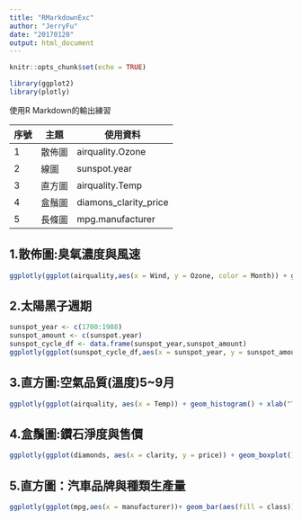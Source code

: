 ---
title: "RMarkdownExc"
author: "JerryFu"
date: "20170120"
output: html_document
---

```{r setup, include=FALSE}
knitr::opts_chunk$set(echo = TRUE)

library(ggplot2)
library(plotly)

```

使用R Markdown的輸出練習

序號|主題|使用資料
---|---|---
1|散佈圖|airquality.Ozone
2|線圖|sunspot.year
3|直方圖|airquality.Temp
4|盒鬚圖|diamons_clarity_price
5|長條圖|mpg.manufacturer

## 1.散佈圖:臭氧濃度與風速

```{r airquality_Ozone, warning=FALSE}
ggplotly(ggplot(airquality,aes(x = Wind, y = Ozone, color = Month)) + geom_point() + ggtitle("臭氧濃度與風速") +  xlab("臭氧濃度") + ylab("風速") + geom_smooth(method = "loess"))

```

## 2.太陽黑子週期
```{r sunspot.year, warning=FALSE}
sunspot_year <- c(1700:1988)
sunspot_amount <- c(sunspot.year)
sunspot_cycle_df <- data.frame(sunspot_year,sunspot_amount)
ggplotly(ggplot(sunspot_cycle_df,aes(x = sunspot_year, y = sunspot_amount)) + geom_line() + xlab("Year(A.D.)") + ylab("Sunspot Number"))

```

## 3.直方圖:空氣品質(溫度)5~9月
```{r airquality_Temp, warning=FALSE, message=FALSE}
ggplotly(ggplot(airquality, aes(x = Temp)) + geom_histogram() + xlab("Tempture") +facet_wrap(~ Month))

```

## 4.盒鬚圖:鑽石淨度與售價
```{r diamons_clarity_price, warning=FALSE, message=FALSE}
ggplotly(ggplot(diamonds, aes(x = clarity, y = price)) + geom_boxplot())

```

## 5.直方圖：汽車品牌與種類生產量
```{r mpg_manufacturer_class, warning=FALSE, message=FALSE}
ggplotly(ggplot(mpg,aes(x = manufacturer))+ geom_bar(aes(fill = class)) + coord_flip())
```


